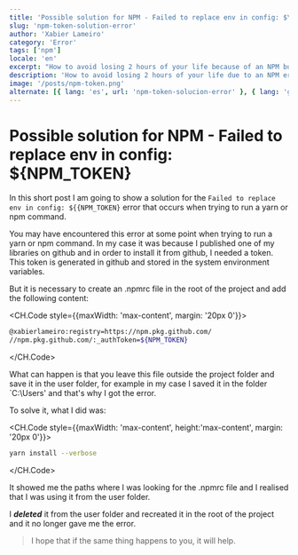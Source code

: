 ```yaml
---
title: 'Possible solution for NPM - Failed to replace env in config: $\{NPM_TOKEN}'
slug: 'npm-token-solution-error'
author: 'Xabier Lameiro'
category: 'Error'
tags: ['npm']
locale: 'en'
excerpt: "How to avoid losing 2 hours of your life because of an NPM bug, that doesn't let you run yarn or npm commands"
description: 'How to avoid losing 2 hours of your life due to an NPM error, which does not let you run yarn or npm commands. This error occurs when you try to run a yarn or npm command and you get the following error: Failed to replace env in config: ${{NPM_TOKEN}'
image: '/posts/npm-token.png'
alternate: [{ lang: 'es', url: 'npm-token-solucion-error' }, { lang: 'gl', url: 'npm-token-solucion-erro' }]
---
```


# Possible solution for NPM - Failed to replace env in config: $\{NPM_TOKEN}

<Date date="01-03-2023" />

<GoogleAdsense />

In this short post I am going to show a solution for the `Failed to replace env in config: ${{NPM_TOKEN}` error that occurs when trying to run a yarn or npm command.

You may have encountered this error at some point when trying to run a yarn or npm command. In my case it was
because I published one of my libraries on github and in order to install it from github, I needed a token.
This token is generated in github and stored in the system environment variables.

But it is necessary to create an .npmrc file in the root of the project and add the following content:

<CH.Code style={{maxWidth: 'max-content', margin: '20px 0'}}>

```bash .npmrc
@xabierlameiro:registry=https://npm.pkg.github.com/
//npm.pkg.github.com/:_authToken=${NPM_TOKEN}
```

</CH.Code>

What can happen is that you leave this file outside the project folder and save it in the user folder,
for example in my case I saved it in the folder `C:\Users' and that's why I got the error.

To solve it, what I did was:

<CH.Code style={{maxWidth: 'max-content', height:'max-content', margin: '20px 0'}}>

```bash
yarn install --verbose
```

</CH.Code>

It showed me the paths where I was looking for the .npmrc file and I realised that I was using it from the user folder.

I **_deleted_** it from the user folder and recreated it in the root of the project and it no longer gave me the error.

> I hope that if the same thing happens to you, it will help.

